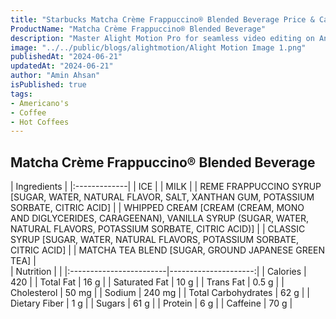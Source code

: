 ```yaml
---
title: "Starbucks Matcha Crème Frappuccino® Blended Beverage Price & Calories"
ProductName: "Matcha Crème Frappuccino® Blended Beverage" 
description: "Master Alight Motion Pro for seamless video editing on Android, iOS, and Tablets with our ultimate guide, unlocking advanced features and elevating your skills in 2024!"
image: "../../public/blogs/alightmotion/Alight Motion Image 1.png"
publishedAt: "2024-06-21"
updatedAt: "2024-06-21"
author: "Amin Ahsan"
isPublished: true
tags:
- Americano's                
- Coffee
- Hot Coffees   
---
```



## Matcha Crème Frappuccino® Blended Beverage 
  
<div className="tables-container">
  <div className="table-wrapper">
    | Ingredients  |  
    |:-------------|
    | ICE          |       
    | MILK         |       
    | REME FRAPPUCCINO SYRUP [SUGAR, WATER, NATURAL FLAVOR, SALT, XANTHAN GUM, POTASSIUM SORBATE, CITRIC ACID]         |       
    | WHIPPED CREAM [CREAM (CREAM, MONO AND DIGLYCERIDES, CARAGEENAN), VANILLA SYRUP (SUGAR, WATER, NATURAL FLAVORS, POTASSIUM SORBATE, CITRIC ACID)]         |       
    | CLASSIC SYRUP [SUGAR, WATER, NATURAL FLAVORS, POTASSIUM SORBATE, CITRIC ACID]         |       
    | MATCHA TEA BLEND [SUGAR, GROUND JAPANESE GREEN TEA]         |       
  </div>
  <div className="table-wrapper">
    | Nutrition               |                      |  
    |:------------------------|---------------------:|
    | Calories                | 420                  |
    | Total Fat               | 16 g                 |
    | Saturated Fat           | 10 g                 |
    | Trans Fat               | 0.5 g                |
    | Cholesterol             | 50 mg                |
    | Sodium                  | 240 mg               |
    | Total Carbohydrates     | 62 g                 |
    | Dietary Fiber           | 1 g                  |
    | Sugars                  | 61 g                 |
    | Protein                 | 6 g                  |
    | Caffeine                | 70 g                 |
  </div>
</div>
<style jsx>{`
  .tables-container {
    display: flex;
    flex-direction: row;
    gap: 30px;
  }
  .table-wrapper {
    width: 500px; /* Adjust as needed */
  }
  @media (max-width: 768px) {
    .tables-container {
      flex-direction: column;
      gap: 0px; /* Adjust as needed */
    }
    .table-wrapper {
      width: 100%; /* Adjust as needed */
    }
  }
`}</style>

